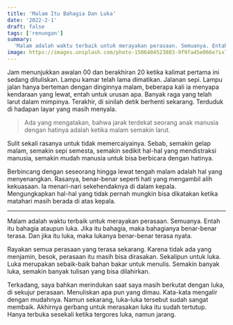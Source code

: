 ```yaml
---
title: 'Malam Itu Bahagia Dan Luka'
date: '2022-2-1'
draft: false
tags: ['renungan']
summary:
  'Malam adalah waktu terbaik untuk merayakan perasaan. Semuanya. Entah itu bahagia ataupun luka.'
image: https://images.unsplash.com/photo-1506404523803-9f9fa45e066e?ixlib=rb-1.2.1&ixid=MnwxMjA3fDB8MHxwaG90by1yZWxhdGVkfDE0fHx8ZW58MHx8fHw%3D&fit=crop&auto=format
---
```


Jam menunjukkan awalan 00 dan berakhiran 20 ketika kalimat pertama ini sedang dituliskan. Lampu
kamar telah lama dimatikan. Jalanan sepi. Lampu jalan hanya berteman dengan dinginnya malam,
beberapa kali ia menyapa kendaraan yang lewat, entah untuk urusan apa. Banyak raga yang telah larut
dalam mimpinya. Terakhir, di sinilah detik berhenti sekarang. Terduduk di hadapan layar yang masih
menyala.

> Ada yang mengatakan, bahwa jarak terdekat seorang anak manusia dengan hatinya adalah ketika malam
> semakin larut.

Sulit sekali rasanya untuk tidak memercaiyainya. Sebab, semakin gelap malam, semakin sepi semesta, semakin
sedikit hal-hal yang mendistraksi manusia, semakin mudah manusia untuk bisa berbicara dengan
hatinya.

Berbincang dengan seseorang hingga lewat tengah malam adalah hal yang menyenangkan. Rasanya,
benar-benar seperti hati yang mengambil alih kekuasaan. Ia menari-nari sekehendaknya di dalam
kepala. Mengungkapkan hal-hal yang tidak pernah mungkin bisa dikatakan ketika matahari masih berada
di atas kepala.

---

Malam adalah waktu terbaik untuk merayakan perasaan. Semuanya. Entah itu bahagia ataupun luka. Jika
itu bahagia, maka bahagianya benar-benar terasa. Dan jika itu luka, maka lukanya benar-benar terasa
nyata.

Rayakan semua perasaan yang terasa sekarang. Karena tidak ada yang menjamin, besok, perasaan itu
masih bisa dirasakan. Sekalipun untuk luka. Luka merupakan sebaik-baik bahan bakar untuk menulis.
Semakin banyak luka, semakin banyak tulisan yang bisa dilahirkan.

Terkadang, saya bahkan merindukan saat saya masih berkutat dengan luka, di sekujur perasaan.
Menuliskan apa pun yang dimau. Kata-kata mengalir dengan mudahnya. Namun sekarang, luka-luka
tersebut sudah sangat membaik. Akhirnya gerbang untuk merasakan luka itu sudah tertutup. Hanya
terbuka sesekali ketika tergores luka, namun jarang.
